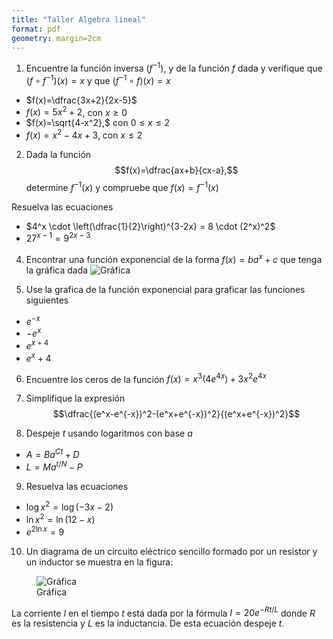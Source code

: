 ```yaml
---
title: "Taller Algebra lineal"
format: pdf
geometry: margin=2cm
---
```


1. Encuentre la función inversa ($f^{-1}$), y de la función $f$ dada y verifique que $(f\circ f^{-1})(x)=x$ y que $(f^{-1}\circ f)(x)=x$


* $f(x)=\dfrac{3x+2}{2x-5}$
* $f(x)=5x^2+2$,  con $x\geq 0$
* $f(x)=\sqrt{4-x^2},$ con $0\leq x\leq 2$
* $f(x)=x^2-4x+3$, con $x\leq 2$

		
2. Dada la función $$f(x)=\dfrac{ax+b}{cx-a},$$ determine $f^{-1}(x)$ y compruebe que $f(x)=f^{-1}(x)$
		
Resuelva las ecuaciones

* $4^x \cdot \left(\dfrac{1}{2}\right)^{3-2x} = 8 \cdot (2^x)^2$
* $27^{x-1}=9^{2x-3}$

		
4. Encontrar una función exponencial de la forma $f(x)=ba^x+c$ que tenga la gráfica dada
![Gráfica](image1.png)

5. Use la grafica de la función exponencial para graficar las funciones siguientes
* $e^{-x}$
* $-e^x$
* $e^{x+4}$
* $e^x+4$
			

		
6. Encuentre los ceros de la función $f(x)=x^3(4e^{4x})+3x^2e^{4x}$
		
7.  Simplifique la expresión $$\dfrac{(e^x-e^{-x})^2-(e^x+e^{-x})^2}{(e^x+e^{-x})^2}$$
		
8. Despeje $t$ usando logaritmos con base $a$

* $A=Ba^{Ct}+D$
* $L=Ma^{t/N}-P$

		
9. Resuelva las ecuaciones

* $\log x^2=\log(-3x-2)$
* $\ln x^2=\ln(12-x)$
* $e^{2\ln x}=9$

		
10. Un diagrama de un circuito eléctrico sencillo formado por un resistor y un inductor se muestra en la figura:
		
![Gráfica](image.png)

La corriente $I$ en el tiempo $t$ está dada por la fórmula $I=20e^{-Rt/L}$ donde $R$ es la resistencia  y $L$ es la inductancia. De esta ecuación despeje $t$.
		
